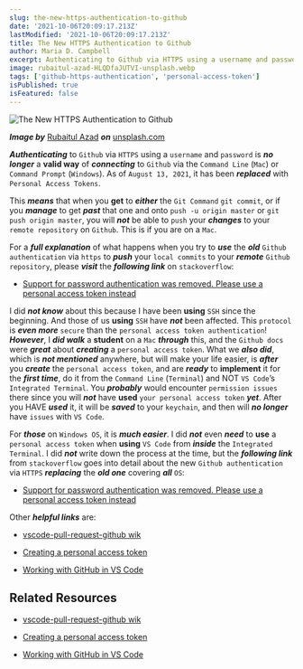 ```yaml
---
slug: the-new-https-authentication-to-github
date: '2021-10-06T20:09:17.213Z'
lastModified: '2021-10-06T20:09:17.213Z'
title: The New HTTPS Authentication to Github
author: Maria D. Campbell
excerpt: Authenticating to Github via HTTPS using a username and password is no longer a valid way of connecting to Github via the Command Line (Mac) or Command Prompt (Windows).
image: rubaitul-azad-HLQDfaJUTVI-unsplash.webp
tags: ['github-https-authentication', 'personal-access-token']
isPublished: true
isFeatured: false
---
```


![The New HTTPS Authentication to Github](rubaitul-azad-HLQDfaJUTVI-unsplash.webp)

***Image by*** [Rubaitul Azad](https://unsplash.com/@rubaitulazad) ***on*** [unsplash.com](https://unsplash.com/photos/HLQDfaJUTVI)

**_Authenticating_** to `Github` via `HTTPS` using a `username` and `password`
is **_no longer_** a **valid way** of **_connecting_** to `Github` via the
`Command Line` (`Mac`) or `Command Prompt` (`Windows`). As of `August 13, 2021`, it has been **_replaced_** with `Personal Access Tokens`.

This **_means_** that when you **get** to **_either_** the `Git Command`
`git commit`, or if you **_manage_** to get **_past_** that one and onto
`push -u origin master` or `git push origin master`, you will **_not_** be able to `push` your **_changes_** to your `remote repository` on `Github`. This is if you are on a `Mac`.

For a **_full explanation_** of what happens when you try to **_use_** the
**_old_** `Github authentication` via `https` to **_push_** your `local commits` to your **_remote_** `Github repository`, please **_visit_** the **_following link_** on `stackoverflow`:

- [Support for password authentication was removed. Please use a personal access token instead](https://stackoverflow.com/questions/68775869/support-for-password-authentication-was-removed-please-use-a-personal-access-to)

I did **_not know_** about this because I have been **using** `SSH` since the
beginning. And those of us **using** `SSH` have **_not_** been affected. This
`protocol` is **_even more_** `secure` than the `personal access token authentication`! **_However_**, I **_did walk_** a **student** on a `Mac` **_through_** this, and the `Github docs` were **_great_** about **_creating_** a `personal access token`. What we **_also did_**, which is **_not mentioned_** anywhere, but will make your life easier, is **_after_** you **_create_** the `personal access token`, and are **_ready_** to **implement** it for the **_first time_**, do it from the `Command Line`
(`Terminal`) and NOT `VS Code`’s `Integrated Terminal`. You **_probably_** would encounter `permission issues` there since you will **_not_** have **used** `your personal access token` **_yet_**. After you HAVE **_used_** it, it will be **_saved_** to your `keychain`, and then will **_no longer_** have `issues` with `VS Code`.

For **_those_** on `Windows OS`, it is **_much easier_**. I did **_not_** even
**_need_** to **use** a `personal access token` when **using** `VS Code` from
**_inside_** the `Integrated Terminal`. I did **_not_** write down the process
at the time, but the **_following link_** from `stackoverflow` goes into detail about the new `Github authentication` via `HTTPS` **_replacing_** the **_old one_** covering **_all_** `OS`:

- [Support for password authentication was removed. Please use a personal access token instead](https://stackoverflow.com/questions/68775869/support-for-password-authentication-was-removed-please-use-a-personal-access-to)

Other **_helpful links_** are:

-   [vscode-pull-request-github wik](https://github.com/microsoft/vscode-pull-request-github/wiki#personal-access-token-authentication)

-   [Creating a personal access token](https://docs.github.com/en/authentication/keeping-your-account-and-data-secure/creating-a-personal-access-token)

-   [Working with GitHub in VS Code](https://code.visualstudio.com/docs/editor/github)

## Related Resources

-   [vscode-pull-request-github wik](https://github.com/microsoft/vscode-pull-request-github/wiki#personal-access-token-authentication)

-   [Creating a personal access token](https://docs.github.com/en/authentication/keeping-your-account-and-data-secure/creating-a-personal-access-token)

-   [Working with GitHub in VS Code](https://code.visualstudio.com/docs/editor/github)

